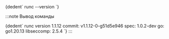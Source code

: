 
<CodeBlock language="bash">
  {dedent`
    runc --version
  `}
</CodeBlock>

:::note Вывод команды

<CodeBlock language="bash">
  {dedent`
    runc version 1.1.12
    commit: v1.1.12-0-g51d5e946
    spec: 1.0.2-dev
    go: go1.20.13
    libseccomp: 2.5.4
  `}
</CodeBlock>
:::
